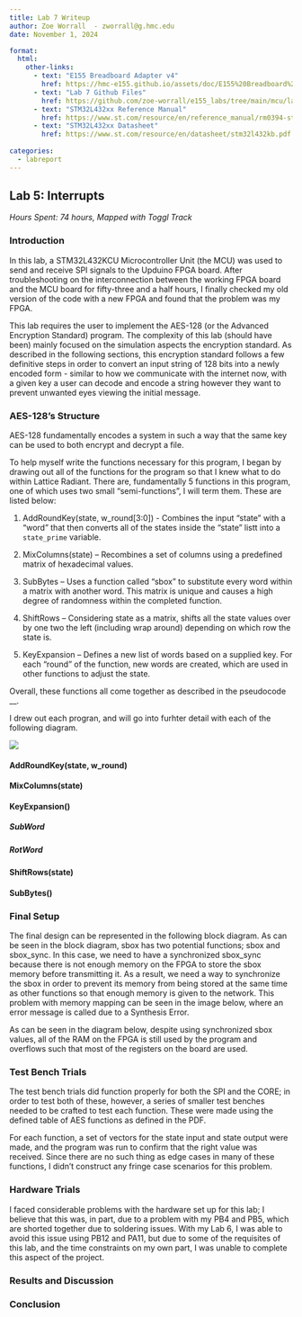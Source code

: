 ```yaml
---
title: Lab 7 Writeup
author: Zoe Worrall  - zworrall@g.hmc.edu
date: November 1, 2024

format:
  html:
    other-links:
      - text: "E155 Breadboard Adapter v4"
        href: https://hmc-e155.github.io/assets/doc/E155%20Breadboard%20Adapter%20Schematic.pdf
      - text: "Lab 7 Github Files"
        href: https://github.com/zoe-worrall/e155_labs/tree/main/mcu/lab05
      - text: "STM32L432xx Reference Manual"
        href: https://www.st.com/resource/en/reference_manual/rm0394-stm32l41xxx42xxx43xxx44xxx45xxx46xxx-advanced-armbased-32bit-mcus-stmicroelectronics.pdf
      - text: "STM32L432xx Datasheet"
        href: https://www.st.com/resource/en/datasheet/stm32l432kb.pdf
        
categories:
  - labreport
---
```

## Lab 5: Interrupts
*Hours Spent: 74 hours, Mapped with Toggl Track*

### Introduction

In this lab, a STM32L432KCU Microcontroller Unit (the MCU) was used to send and receive SPI signals to the Upduino FPGA board. After troubleshooting on the interconnection between the working FPGA board and the MCU board for fifty-three and a half hours, I finally checked my old version of the code with a new FPGA and found that the problem was my FPGA.

This lab requires the user to implement the AES-128 (or the Advanced Encryption Standard) program. The complexity of this lab (should have been) mainly focused on the simulation aspects the encryption standard. As described in the following sections, this encryption standard follows a few definitive steps in order to convert an input string of 128 bits into a newly encoded form - similar to how we communicate with the internet now, with a given key a user can decode and encode a string however they want to prevent unwanted eyes viewing the initial message.


### AES-128's Structure

AES-128 fundamentally encodes a system in such a way that the same key can be used to both encrypt and decrypt a file.

To help myself write the functions necessary for this program, I began by drawing out all of the functions for the program so that I knew what to do within Lattice Radiant. There are, fundamentally 5 functions in this program, one of which uses two small "semi-functions", I will term them. These are listed below:

1. AddRoundKey(state, w_round[3:0]) - Combines the input "state" with a "word" that then converts all of the states inside the "state" listt into a `state_prime` variable.

2. MixColumns(state) -- Recombines a set of columns using a predefined matrix of hexadecimal values.

3. SubBytes -- Uses a function called "sbox" to substitute every word within a matrix with another word. This matrix is unique and causes a high degree of randomness within the completed function.

4. ShiftRows -- Considering state as a matrix, shifts all the state values over by one two the left (including wrap around) depending on which row the state is.

5. KeyExpansion -- Defines a new list of words based on a supplied key. For each "round" of the function, new words are created, which are used in other functions to adjust the state.

Overall, these functions all come together as described in the pseudocode __.

I drew out each progran, and will go into furhter detail with each of the following diagram.

![](images/diagram)

#### AddRoundKey(state, w_round)



#### MixColumns(state)

#### KeyExpansion()

##### SubWord

##### RotWord

#### ShiftRows(state)

#### SubBytes()


### Final Setup

The final design can be represented in the following block diagram. As can be seen in the block diagram, sbox has two potential functions; sbox and sbox_sync. In this case, we need to have a synchronized sbox_sync because there is not enough memory on the FPGA to store the sbox memory before transmitting it. As a result, we need a way to synchronize the sbox in order to prevent its memory from being stored at the same time as other functions so that enough memory is given to the network. This problem with memory mapping can be seen in the image below, where an error message is called due to a Synthesis Error.

As can be seen in the diagram below, despite using synchronized sbox values, all of the RAM on the FPGA is still used by the program and overflows such that most of the registers on the board are used.


### Test Bench Trials

The test bench trials did function properly for both the SPI and the CORE; in order to test both of these, however, a series of smaller test benches needed to be crafted to test each function. These were made using the defined table of AES functions as defined in the PDF.

For each function, a set of vectors for the state input and state output were made, and the program was run to confirm that the right value was received. Since there are no such thing as edge cases in many of these functions, I didn't construct any fringe case scenarios for this problem.

### Hardware Trials

I faced considerable problems with the hardware set up for this lab; I believe that this was, in part, due to a problem with my PB4 and PB5, which are shorted together due to soldering issues. With my Lab 6, I was able to avoid this issue using PB12 and PA11, but due to some of the requisites of this lab, and the time constraints on my own part, I was unable to complete this aspect of the project.


### Results and Discussion


### Conclusion

